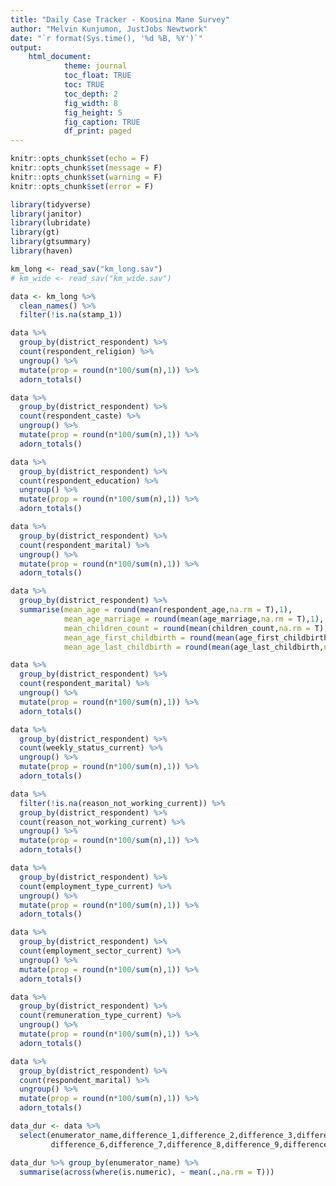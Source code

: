 ```yaml
---
title: "Daily Case Tracker - Koosina Mane Survey"
author: "Melvin Kunjumon, JustJobs Newtwork"
date: "`r format(Sys.time(), '%d %B, %Y')`"
output: 
    html_document:
            theme: journal
            toc_float: TRUE
            toc: TRUE
            toc_depth: 2
            fig_width: 8
            fig_height: 5
            fig_caption: TRUE
            df_print: paged
---
```


```r
knitr::opts_chunk$set(echo = F)
knitr::opts_chunk$set(message = F)
knitr::opts_chunk$set(warning = F)
knitr::opts_chunk$set(error = F)
```

```r
library(tidyverse)
library(janitor)
library(lubridate)
library(gt)
library(gtsummary)
library(haven)
```

```r
km_long <- read_sav("km_long.sav")
# km_wide <- read_sav("km_wide.sav")
```

```r
data <- km_long %>% 
  clean_names() %>%  
  filter(!is.na(stamp_1))
```

```r
data %>% 
  group_by(district_respondent) %>% 
  count(respondent_religion) %>% 
  ungroup() %>% 
  mutate(prop = round(n*100/sum(n),1)) %>% 
  adorn_totals()
```

```r
data %>% 
  group_by(district_respondent) %>% 
  count(respondent_caste) %>% 
  ungroup() %>% 
  mutate(prop = round(n*100/sum(n),1)) %>% 
  adorn_totals()
```

```r
data %>% 
  group_by(district_respondent) %>% 
  count(respondent_education) %>% 
  ungroup() %>% 
  mutate(prop = round(n*100/sum(n),1)) %>% 
  adorn_totals()
```

```r
data %>% 
  group_by(district_respondent) %>% 
  count(respondent_marital) %>% 
  ungroup() %>% 
  mutate(prop = round(n*100/sum(n),1)) %>% 
  adorn_totals()
```

```r
data %>%
  group_by(district_respondent) %>% 
  summarise(mean_age = round(mean(respondent_age,na.rm = T),1),
            mean_age_marriage = round(mean(age_marriage,na.rm = T),1),
            mean_children_count = round(mean(children_count,na.rm = T),1),
            mean_age_first_childbirth = round(mean(age_first_childbirth,na.rm = T),1),
            mean_age_last_childbirth = round(mean(age_last_childbirth,na.rm = T),1))
```

```r
data %>% 
  group_by(district_respondent) %>% 
  count(respondent_marital) %>% 
  ungroup() %>% 
  mutate(prop = round(n*100/sum(n),1)) %>% 
  adorn_totals()
```

```r
data %>% 
  group_by(district_respondent) %>% 
  count(weekly_status_current) %>% 
  ungroup() %>% 
  mutate(prop = round(n*100/sum(n),1)) %>% 
  adorn_totals()
```

```r
data %>%
  filter(!is.na(reason_not_working_current)) %>% 
  group_by(district_respondent) %>%
  count(reason_not_working_current) %>% 
  ungroup() %>% 
  mutate(prop = round(n*100/sum(n),1)) %>% 
  adorn_totals()
```

```r
data %>% 
  group_by(district_respondent) %>% 
  count(employment_type_current) %>% 
  ungroup() %>% 
  mutate(prop = round(n*100/sum(n),1)) %>% 
  adorn_totals()
```

```r
data %>% 
  group_by(district_respondent) %>% 
  count(employment_sector_current) %>% 
  ungroup() %>% 
  mutate(prop = round(n*100/sum(n),1)) %>% 
  adorn_totals()
```

```r
data %>% 
  group_by(district_respondent) %>% 
  count(remuneration_type_current) %>% 
  ungroup() %>% 
  mutate(prop = round(n*100/sum(n),1)) %>% 
  adorn_totals()
```

```r
data %>% 
  group_by(district_respondent) %>% 
  count(respondent_marital) %>% 
  ungroup() %>% 
  mutate(prop = round(n*100/sum(n),1)) %>% 
  adorn_totals()
```







































```r
data_dur <- data %>% 
  select(enumerator_name,difference_1,difference_2,difference_3,difference_4,difference_5,
         difference_6,difference_7,difference_8,difference_9,difference_10)

data_dur %>% group_by(enumerator_name) %>% 
  summarise(across(where(is.numeric), ~ mean(.,na.rm = T)))

```

